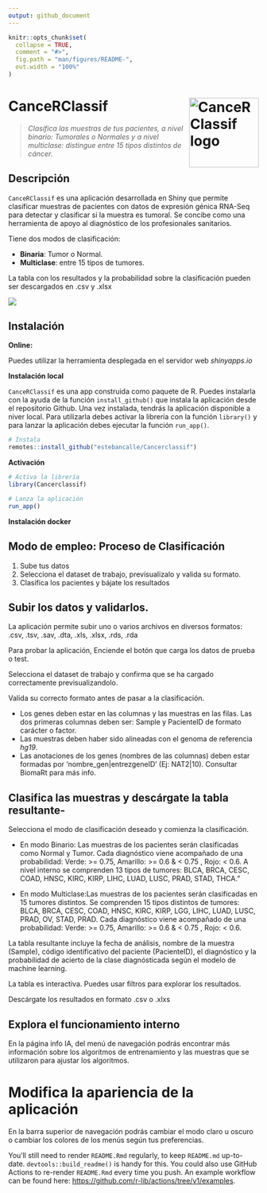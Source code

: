 ```yaml
---
output: github_document
---
```


<!-- README.md is generated from README.Rmd. Please edit that file -->

```r
knitr::opts_chunk$set(
  collapse = TRUE,
  comment = "#>",
  fig.path = "man/figures/README-",
  out.width = "100%"
)
```

# CanceRClassif <img src="man/figures/hex_CanceRClassif.png" align="right" alt="CanceRClassif logo" style="height: 140px;"></a>

> _Clasifica las muestras de tus pacientes, a nivel binario: Tumorales o Normales y a nivel multiclase: distingue entre 15 tipos distintos de cáncer._

<!-- badges: start -->
<!-- badges: end -->

## Descripción 

`CanceRClassif` es una aplicación desarrollada en Shiny que permite clasificar muestras de pacientes con datos de expresión génica RNA-Seq para detectar y clasificar si la muestra es tumoral. Se concibe como una herramienta de apoyo al diagnóstico de los profesionales sanitarios.

Tiene dos modos de clasificación:

- **Binaria**: Tumor o Normal.
- **Multiclase**: entre 15 tipos de tumores.

La tabla con los resultados y la probabilidad sobre la clasificación pueden ser descargados en .csv y .xlsx

![](man/figures/cancerclassifdemo.gif)
 

## Instalación

**Online:**

Puedes utilizar la herramienta desplegada en el servidor web *shinyapps.io*


**Instalación local**

`CanceRClassif` es una app construida como paquete de R. Puedes instalarla con la ayuda de la función `install_github()` que instala la aplicación desde el repositorio Github.
Una vez instalada, tendrás la aplicación disponible a niver local. Para utilizarla debes activar la librería con la función `library()` y para lanzar la aplicación debes ejecutar la función `run_app()`.

```r
# Instala
remotes::install_github("estebancalle/Cancerclassif")

```

**Activación**

```r
# Activa la librería
library(Cancerclassif)

# Lanza la aplicación
run_app()

```





**Instalación docker**

## Modo de empleo: Proceso de Clasificación
1. Sube tus datos
2. Selecciona el dataset de trabajo, previsualizalo y valida su formato.
3. Clasifica los pacientes y bájate los resultados


## Subir los datos y validarlos.

La aplicación permite subir uno o varios archivos en diversos formatos: .csv, .tsv, .sav, .dta, .xls, .xlsx, .rds, .rda

Para probar la aplicación, Enciende el botón que carga los datos de prueba o test.

Selecciona el dataset de trabajo y confirma que se ha cargado correctamente previsualizandolo.

Valida su correcto formato antes de pasar a la clasificación.

 - Los genes deben estar en las columnas y las muestras en las filas. Las dos primeras columnas deben ser: Sample y PacienteID de formato carácter o factor.
- Las muestras deben haber sido alineadas con el genoma de referencia *hg19*.
- Las anotaciones de los genes (nombres de las columnas) deben estar formadas por 'nombre_gen|entrezgeneID' (Ej: NAT2|10). Consultar BiomaRt para más info.



## Clasifica las muestras y descárgate la tabla resultante-

Selecciona el modo de clasificación deseado y comienza la clasificación.

 - En modo Binario: Las muestras de los pacientes serán clasificadas como Normal y Tumor. Cada diagnóstico viene acompañado de una probabilidad: Verde: >= 0.75, Amarillo: >= 0.6 &  < 0.75 , Rojo: < 0.6. A nivel interno se comprenden 13 tipos de tumores: BLCA, BRCA, CESC, COAD, HNSC, KIRC, KIRP, LIHC, LUAD, LUSC, PRAD, STAD, THCA."

 - En modo Multiclase:Las muestras de los pacientes serán clasificadas en 15 tumores distintos. Se comprenden 15 tipos distintos de tumores: BLCA, BRCA, CESC, COAD, HNSC, KIRC, KIRP, LGG, LIHC, LUAD, LUSC, PRAD, OV, STAD, PRAD. Cada diagnóstico viene acompañado de una probabilidad: Verde: >= 0.75, Amarillo: >= 0.6 &  < 0.75 , Rojo: < 0.6.



La tabla resultante incluye la fecha de análisis, nombre de la muestra (Sample), código identificativo del paciente (PacienteID), el diagnóstico y la probabilidad de acierto de la clase diagnósticada según el modelo de machine learning.

La tabla es interactiva. Puedes usar filtros para explorar los resultados.

Descárgate los resultados en formato .csv o .xlxs


## Explora el funcionamiento interno

En la página info IA, del menú de navegación podrás encontrar más información sobre los algoritmos de entrenamiento y las muestras que se utilizaron para ajustar los algoritmos.


# Modifica la apariencia de la aplicación

En la barra superior de navegación podrás cambiar el modo claro u oscuro o cambiar los colores de los menús según tus preferencias.


You'll still need to render `README.Rmd` regularly, to keep `README.md` up-to-date. `devtools::build_readme()` is handy for this. You could also use GitHub Actions to re-render `README.Rmd` every time you push. An example workflow can be found here: <https://github.com/r-lib/actions/tree/v1/examples>.


